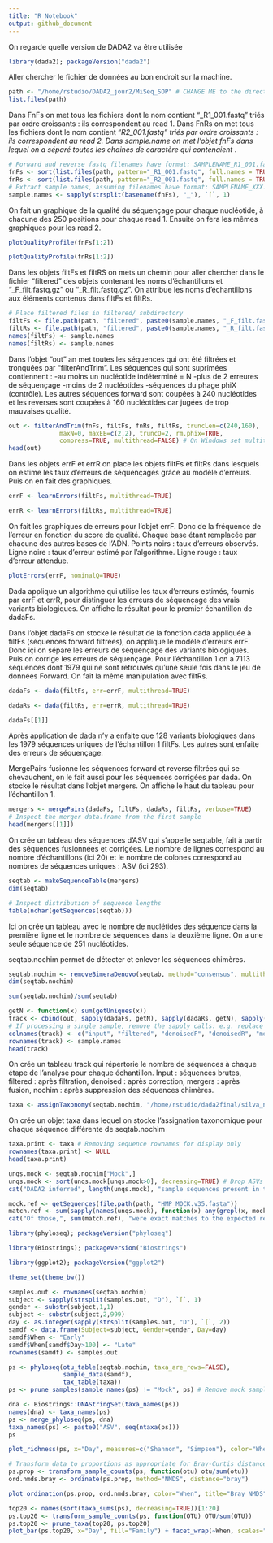 ```yaml
---
title: "R Notebook"
output: github_document
---
```


On regarde quelle version de DADA2 va être utilisée
```r
library(dada2); packageVersion("dada2")
```

Aller chercher le fichier de données au bon endroit sur la machine.
```r
path <- "/home/rstudio/DADA2_jour2/MiSeq_SOP" # CHANGE ME to the directory containing the fastq files after unzipping.
list.files(path)

```
Dans FnFs on met tous les fichiers dont le nom contient "_R1_001.fastq" triés par ordre croissants : ils correspondent au read 1. Dans FnRs on met tous les fichiers dont le nom contient "_R2_001.fastq" triés par ordre croissants : ils correspondent au read 2.   Dans sample.name on met l'objet fnFs dans lequel on a séparé toutes les chaines de caractère qui contenaient _.
```r
# Forward and reverse fastq filenames have format: SAMPLENAME_R1_001.fastq and SAMPLENAME_R2_001.fastq
fnFs <- sort(list.files(path, pattern="_R1_001.fastq", full.names = TRUE))
fnRs <- sort(list.files(path, pattern="_R2_001.fastq", full.names = TRUE))
# Extract sample names, assuming filenames have format: SAMPLENAME_XXX.fastq
sample.names <- sapply(strsplit(basename(fnFs), "_"), `[`, 1)
```
On fait un graphique de la qualité du séquençage pour chaque nucléotide, à chacune des 250 positions pour chaque read 1. Ensuite on fera les mêmes graphiques pour les read 2.
```r
plotQualityProfile(fnFs[1:2])
```
```r
plotQualityProfile(fnRs[1:2])
```
Dans les objets filtFs et filtRS on mets un chemin pour aller chercher dans le fichier "filtered" des objets contenant les noms d'échantillons et "_F_filt.fastq.gz" ou "_R_filt.fastq.gz".   On attribue les noms d'échantillons aux éléments contenus dans filtFs et filtRs.
```r
# Place filtered files in filtered/ subdirectory
filtFs <- file.path(path, "filtered", paste0(sample.names, "_F_filt.fastq.gz"))
filtRs <- file.path(path, "filtered", paste0(sample.names, "_R_filt.fastq.gz"))
names(filtFs) <- sample.names
names(filtRs) <- sample.names
```
Dans l'objet "out" an met toutes les séquences qui ont été filtrées et tronquées par "filterAndTrim". Les séquences qui sont suprimées contiennent : 
-au moins un nucléotide indéterminé = N
-plus de 2 erreures de séquençage
-moins de 2 nucléotides
-séquences du phage phiX (contrôle).
Les autres séquences forward sont coupées à 240 nucléotides et les reverses sont coupées à 160 nucléotides car jugées de trop mauvaises qualité.
```r
out <- filterAndTrim(fnFs, filtFs, fnRs, filtRs, truncLen=c(240,160),
              maxN=0, maxEE=c(2,2), truncQ=2, rm.phix=TRUE,
              compress=TRUE, multithread=FALSE) # On Windows set multithread=FALSE
head(out)
```
Dans les objets errF et errR on place les objets filtFs et filtRs dans lesquels on estime les taux  d’erreurs de séquençages  grâce au modèle d'erreurs. Puis on en fait des graphiques.
```r
errF <- learnErrors(filtFs, multithread=TRUE)
```

```r
errR <- learnErrors(filtRs, multithread=TRUE)
```
On fait les graphiques de erreurs pour l’objet errF. Donc de la fréquence de l’erreur en fonction du score de qualité. Chaque base étant remplacée par chacune des autres bases de l’ADN. Points noirs : taux d’erreurs observés. Ligne noire : taux d’erreur estimé par l’algorithme. Ligne rouge : taux d’erreur attendue.
```r
plotErrors(errF, nominalQ=TRUE)
```
Dada applique un algorithme qui utilise les taux d'erreurs estimés, fournis par errF et errR, pour distinguer les erreurs de séquençage des vrais variants biologiques. On affiche le résultat pour le premier échantillon de dadaFs.


Dans l’objet dadaFs on stocke le résultat de la fonction dada appliquée à filtFs (séquences forward filtrées), on applique le modèle d’erreurs errF. Donc içi on sépare les erreurs de séquençage des variants biologiques. Puis on corrige les erreurs de séquençage.  Pour l’échantillon 1 on a 7113 séquences dont 1979 qui ne sont retrouvés qu’une seule fois dans le jeu de données Forward.
On fait la même manipulation avec filtRs.

```r
dadaFs <- dada(filtFs, err=errF, multithread=TRUE)
```

```r
dadaRs <- dada(filtRs, err=errR, multithread=TRUE)
```

```r
dadaFs[[1]]
```
Après application de dada n’y a enfaite que 128 variants biologiques dans les 1979 séquences uniques de l’échantillon 1 filtFs. Les autres sont enfaite des erreurs de séquençage.


MergePairs fusionne les séquences forward et reverse filtrées qui se chevauchent, on le fait aussi pour les séquences corrigées par dada. On stocke le résultat dans l’objet mergers. On affiche le haut du tableau pour l’échantillon 1.
```r
mergers <- mergePairs(dadaFs, filtFs, dadaRs, filtRs, verbose=TRUE)
# Inspect the merger data.frame from the first sample
head(mergers[[1]])
```
On crée un tableau des séquences d’ASV qui s’appelle seqtable, fait à partir des séquences fusionnées et corrigées. Le nombre de lignes correspond au nombre d’échantillons (ici 20) et le nombre de colones correspond au nombres de séquences uniques : ASV (ici 293).
```r
seqtab <- makeSequenceTable(mergers)
dim(seqtab)
```

```r
# Inspect distribution of sequence lengths
table(nchar(getSequences(seqtab)))
```
Ici on crée un tableau avec le nombre de nuclétides des séquence dans la première ligne et le nombre de séquences dans la deuxième ligne. On a une seule séquence de 251 nucléotides.


seqtab.nochim permet de détecter et enlever les séquences chimères.
```r
seqtab.nochim <- removeBimeraDenovo(seqtab, method="consensus", multithread=TRUE, verbose=TRUE)
dim(seqtab.nochim)
```
```r
sum(seqtab.nochim)/sum(seqtab)
```
```r
getN <- function(x) sum(getUniques(x))
track <- cbind(out, sapply(dadaFs, getN), sapply(dadaRs, getN), sapply(mergers, getN), rowSums(seqtab.nochim))
# If processing a single sample, remove the sapply calls: e.g. replace sapply(dadaFs, getN) with getN(dadaFs)
colnames(track) <- c("input", "filtered", "denoisedF", "denoisedR", "merged", "nonchim")
rownames(track) <- sample.names
head(track)
```
On crée un tableau track qui répertorie le nombre de séquences à chaque étape de l’analyse pour chaque échantillon. Input : séquences brutes, filtered : après filtration, denoised : après correction,  mergers : après fusion, nochim : après suppression des séquences chimères.
```r
taxa <- assignTaxonomy(seqtab.nochim, "/home/rstudio/dada2final/silva_nr99_v138.1_train_set.fa.gz?download=1", multithread=FALSE)
```
On crée un objet taxa dans lequel on stocke l’assignation taxonomique  pour chaque séquence différente de seqtab.nochim
```r
taxa.print <- taxa # Removing sequence rownames for display only
rownames(taxa.print) <- NULL
head(taxa.print)
```

```r
unqs.mock <- seqtab.nochim["Mock",]
unqs.mock <- sort(unqs.mock[unqs.mock>0], decreasing=TRUE) # Drop ASVs absent in the Mock
cat("DADA2 inferred", length(unqs.mock), "sample sequences present in the Mock community.\n")
```

```r
mock.ref <- getSequences(file.path(path, "HMP_MOCK.v35.fasta"))
match.ref <- sum(sapply(names(unqs.mock), function(x) any(grepl(x, mock.ref))))
cat("Of those,", sum(match.ref), "were exact matches to the expected reference sequences.\n")
```

```r
library(phyloseq); packageVersion("phyloseq")
```

```r
library(Biostrings); packageVersion("Biostrings")
```

```r
library(ggplot2); packageVersion("ggplot2")
```

```r
theme_set(theme_bw())
```

```r
samples.out <- rownames(seqtab.nochim)
subject <- sapply(strsplit(samples.out, "D"), `[`, 1)
gender <- substr(subject,1,1)
subject <- substr(subject,2,999)
day <- as.integer(sapply(strsplit(samples.out, "D"), `[`, 2))
samdf <- data.frame(Subject=subject, Gender=gender, Day=day)
samdf$When <- "Early"
samdf$When[samdf$Day>100] <- "Late"
rownames(samdf) <- samples.out
```

```r
ps <- phyloseq(otu_table(seqtab.nochim, taxa_are_rows=FALSE), 
               sample_data(samdf), 
               tax_table(taxa))
ps <- prune_samples(sample_names(ps) != "Mock", ps) # Remove mock sample
```

```r
dna <- Biostrings::DNAStringSet(taxa_names(ps))
names(dna) <- taxa_names(ps)
ps <- merge_phyloseq(ps, dna)
taxa_names(ps) <- paste0("ASV", seq(ntaxa(ps)))
ps
```

```r
plot_richness(ps, x="Day", measures=c("Shannon", "Simpson"), color="When")
```

```r
# Transform data to proportions as appropriate for Bray-Curtis distances
ps.prop <- transform_sample_counts(ps, function(otu) otu/sum(otu))
ord.nmds.bray <- ordinate(ps.prop, method="NMDS", distance="bray")
```

```r
plot_ordination(ps.prop, ord.nmds.bray, color="When", title="Bray NMDS")
```

```r
top20 <- names(sort(taxa_sums(ps), decreasing=TRUE))[1:20]
ps.top20 <- transform_sample_counts(ps, function(OTU) OTU/sum(OTU))
ps.top20 <- prune_taxa(top20, ps.top20)
plot_bar(ps.top20, x="Day", fill="Family") + facet_wrap(~When, scales="free_x")
```

